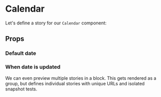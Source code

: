 
<Meta title="Molecules/Calendar" component={Calendar} />

# Calendar

Let's define a story for our `Calendar` component:

<Preview>
  <Story name="default">
    <Calendar />
  </Story>
</Preview>

## Props

<Props of={Calendar} />

### Default date

<Preview>
  <Story name="default date">
    <Calendar defaultDate="12/11/1991" />
  </Story>
  <Story name="default date">
    <Calendar defaultDate="12/11/1991" />
  </Story>
</Preview>

### When date is updated

<Preview>
  <Story name="when date is updated">
    <Calendar onDateChange={actions('onClick', 'onMouseOver')} />
  </Story>
</Preview>

We can even preview multiple stories in a block. This
gets rendered as a group, but defines individual stories
with unique URLs and isolated snapshot tests.
